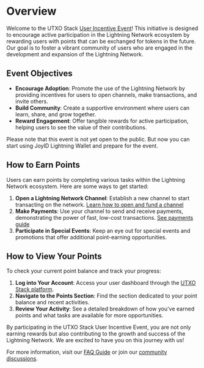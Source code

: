 # Overview

Welcome to the UTXO Stack [User Incentive Event](https://www.utxostack.network/airdrop)! This initiative is designed to encourage active participation in the Lightning Network ecosystem by rewarding users with points that can be exchanged for tokens in the future. Our goal is to foster a vibrant community of users who are engaged in the development and expansion of the Lightning Network.

## Event Objectives

- **Encourage Adoption**: Promote the use of the Lightning Network by providing incentives for users to open channels, make transactions, and invite others.
- **Build Community**: Create a supportive environment where users can learn, share, and grow together.
- **Reward Engagement**: Offer tangible rewards for active participation, helping users to see the value of their contributions.

Please note that this event is not yet open to the public. But now you can start using JoyID Lightning Wallet and prepare for the event.

[//]: # (<!--)
## How to Earn Points

Users can earn points by completing various tasks within the Lightning Network ecosystem. Here are some ways to get started:

1. **Open a Lightning Network Channel**: Establish a new channel to start transacting on the network. [Learn how to open and fund a channel](./open-and-fund-your-channel.md)
2. **Make Payments**: Use your channel to send and receive payments, demonstrating the power of fast, low-cost transactions. [See payments guide](./make-payments.md)
3. **Participate in Special Events**: Keep an eye out for special events and promotions that offer additional point-earning opportunities. 

## How to View Your Points

To check your current point balance and track your progress:

1. **Log into Your Account**: Access your user dashboard through the [UTXO Stack platform](https://www.utxostack.network/).
2. **Navigate to the Points Section**: Find the section dedicated to your point balance and recent activities.
3. **Review Your Activity**: See a detailed breakdown of how you've earned points and what tasks are available for more opportunities.

[//]: # (-->)

By participating in the UTXO Stack User Incentive Event, you are not only earning rewards but also contributing to the growth and success of the Lightning Network. We are excited to have you on this journey with us!

For more information, visit our [FAQ Guide](/faqs) or join our [community discussions](https://t.me/utxo_stack).
